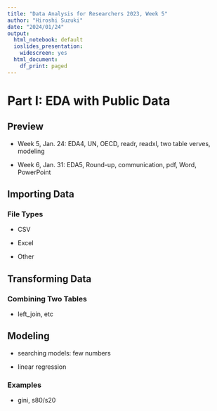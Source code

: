 ```yaml
---
title: "Data Analysis for Researchers 2023, Week 5"
author: "Hiroshi Suzuki"
date: "2024/01/24"
output:
  html_notebook: default
  ioslides_presentation:
    widescreen: yes
  html_document:
    df_print: paged
---
```


# Part I: EDA with Public Data

## Preview

-   Week 5, Jan. 24: EDA4, UN, OECD, readr, readxl, two table verves, modeling

-   Week 6, Jan. 31: EDA5, Round-up, communication, pdf, Word, PowerPoint

## Importing Data

### File Types

-   CSV

-   Excel

-   Other

## Transforming Data

### Combining Two Tables

-   left_join, etc

## Modeling

-   searching models: few numbers

-   linear regression

### Examples

-   gini, s80/s20

## 
